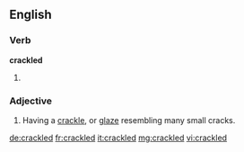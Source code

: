 ==English==

===Verb===
'''crackled'''

# {{past of|crackle}}

===Adjective===
{{en-adj|-}}

# {{pottery}} Having a [[crackle]], or [[glaze]] resembling many small cracks.

[[de:crackled]]
[[fr:crackled]]
[[it:crackled]]
[[mg:crackled]]
[[vi:crackled]]